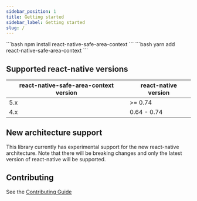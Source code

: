 ```yaml
---
sidebar_position: 1
title: Getting started
sidebar_label: Getting started
slug: /
---
```




<Tabs groupId="package-managers">
  <TabItem value="npm" label="npm">
     ```bash
    npm install react-native-safe-area-context
    ```
  </TabItem>
  <TabItem value="yarn" label="Yarn">
    ```bash
    yarn add react-native-safe-area-context
    ```
  </TabItem>
</Tabs>

## Supported react-native versions

| react-native-safe-area-context version | react-native version |
| -------------------------------------- | -------------------- |
| 5.x                                    | >= 0.74              |
| 4.x                                    | 0.64 - 0.74          |

## New architecture support

This library currently has experimental support for the new react-native architecture. Note that there will be breaking changes and only the latest version of react-native will be supported.

## Contributing

See the [Contributing Guide](/contributing)
